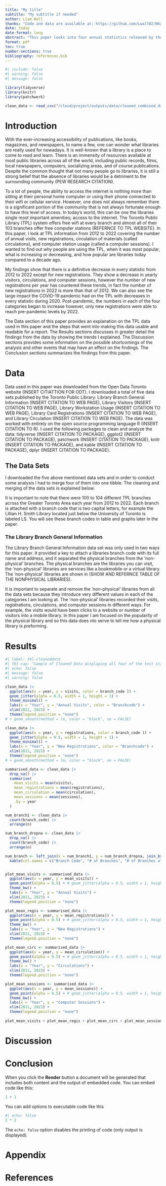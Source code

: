 ```yaml
---
title: "My title"
subtitle: "My subtitle if needed"
author: Liam Wall
thanks: "Code and data are available at: https://github.com/Lwall02/What-Are-We-Using-Libraries-For."
date: today
date-format: long
abstract: "This paper looks into four annual statistics released by the Toronto Public Library (TPL) system from 2012-2022 - visits, new registrations, circulation of materials, and computer sessions usage. It shows an almost predictable down-trend in library from 2012 to 2019 and a major hit to the TPL system during the COVID-19 pandemic. Follwowing the 2020 hit, the TPL began to bounceback but all of the statistics (bar perhaps one) do not recover to pre-pandemic levels. The only positive correlation in the entire paper is between new registrations and computer usage from 2012-2015."
format: pdf
toc: true
number-sections: true
bibliography: references.bib
---
```


```r
#| include: false
#| warning: false
#| message: false

library(tidyverse)
library(knitr)
library(patchwork)

clean_data <- read_csv("/cloud/project/outputs/data/cleaned_combined_data.csv")


```


# Introduction

With the ever-increasing accessibility of publications, like books, magazines, and newspapers, to name a few, one can wonder what libraries are really used for nowadays. It is well-known that a library is a place to come to read and learn. There is an immensity of resources available at most public libraries across all of the world, including public records, films, local newspapers, computers, socializing areas, and of course publications. Despite the common thought that not many people go to libraries, it is still a strong belief that the absence of libraries would be a detriment to the surrounding community (PEW RESEARCH CITATION). 

To a lot of people, the ability to access the internet is nothing more than sitting at their personal home computer or using their phone connected to their wifi or cellular service. However, one does not always remember there is a significant portion of the community that is not always fortunate enough to have this level of access. In today's world, this can be one the libraries single most important amenities; access to the internet. The Toronto Public Library (TPL) system offers free wifi at every branch and almost all of their 103 branches offer free computer stations (REFERNCE TO TPL WEBSITE). In this paper, I look at TPL information from 2012 to 2022 covering the number of annual visits, new registrations, circulation of materials (called circulations), and computer station usage (called a computer sessions). I wanted to find out why people are using the TPL, when it was most popular, what is increasing or decreasing, and how popular are libraries today compared to a decade ago.

My findings show that there is a definitive decrease in every statistic from 2012 to 2022 except for new registrations. They show a decrease in yearly visitors, circulations, and computer sessions, however the number of new registrations per year has countered these trends, in fact the number of new registrations in 2022 is more than that of 2012. We can also see the large impact the COVID-19 pandemic had on the TPL with decreases in every statistic during 2020. Post-pandemic, the numbers in each of the four categories began to increase however, only new registrations were able to reach pre-pandemic levels by 2022.

The Data section of this paper provides an explanation on the TPL data used in this paper and the steps that went into making this data usable and readable for a report. The Results sections discusses in greater detail the findings from the data by showing the trends I explained. The Discussion sections provides some information on the possible shortcomings of the analysis and other events that may have an effect on the findings. The Conclusion sections summarizes the findings from this paper. 

# Data

Data used in this paper was downloaded from the Open Data Toronto website (INSERT CITIATTION FOR ODT). I downloaded a total of five data sets published by the Toronto Public Library: Library Branch General Information (INSERT CITATION TO WEB PAGE), Library Visitors (INSERT CITATION TO WEB PAGE), Library Workstation Usage (INSERT CITATION TO WEB PAGE), Library Card Registrations (INSERT CITATION TO WEB PAGE), and Library Circulation (INSERT CITATION TO WEB PAGE). The data was worked with entirely on the open source programming language R (INSERT CITATION TO R). I used the following packages to clean and analyze the data: tidyverse (INSERT CITATION TO PACKAGE), ggplot2 (INSERT CITATION TO PACKAGE), patchwork (INSERT CITATION TO PACKAGE), knitr (INSERT CITATION TO PACKAGE), and kable (INSERT CITATION TO PACKAGE), dplyr (INSERT CITATION TO PACKAGE).

## The Data Sets 

I downloaded the five above mentioned data sets and in order to conduct some analysis I had to merge four of them into one tibble. The cleaning and merging of the data sets is explained below.

It is important to note that there were 100 to 104 different TPL branches across the Greater Toronto Area each year from 2012 to 2022. Each branch is attached with a branch code that is two capital letters, for example the Lillian H. Smith Library located just below the University of Toronto is labeled LS. You will see these branch codes in table and graphs later in the paper.

### The Library Branch General Information

The Library Branch General Information data set was only used in two ways for this paper. It provided a key to attach a libraries branch code with its full name and address, and it separated the physical branches from the 'non-physical' branches. The physical branches are the libraries you can visit, the 'non-physical' libraries are services like a bookmobile or a virtual library. The 'non-physical' libraries are shown in (SHOW AND REFERNCE TABLE OF THE NONPHYSICAL LIBRARIES). 

It is important to separate and remove the 'non-physical' libraries from all the data sets because they introduce very different values in each of the categories I am looking at. The 'non-physical' libraries recorded their visits, registrations, circulations, and computer sessions in different ways. For example, the visits would have been clicks to a website or number of visitors into a mobile library. In this paper I am focused on the popularity of the physical library and so this data does nto serve to tell me how a physical library is preforming.  

# Results

```r
#| label: tbl-cleaneddata
#| tbl-cap: "Sample of Cleaned Data displaying all four of the test statistics"
#| echo: false
#| message: false
#| warning: false

clean_data |>
  ggplot(aes(x = year, y = visits, color = branch_code )) +
  geom_jitter(alpha = 0.5, width = 1, height = 1) +
  theme_minimal() +
  labs(x = "Year", y = "Annual Visits", color = "Branchcode") +
  xlim(2011, 2023) +
  theme(legend.position = "none") 
# + geom_smooth(method = lm, color = "black", se = FALSE)

clean_data |>
  ggplot(aes(x = year, y = registrations, color = branch_code )) +
  geom_jitter(alpha = 0.5, width = 1, height = 1) +
  theme_minimal() +
  labs(x = "Year", y = "New Registrations", color = "Branchcode") +
  xlim(2011, 2023) +
  theme(legend.position = "none") 
# + geom_smooth(method = lm, color = "black", se = FALSE)

summarised_data <- clean_data |>
  drop_na() |>
  summarise(
    mean_visits = mean(visits),
    mean_registrations = mean(registrations),
    mean_circulation = mean(circulation),
    mean_sessions = mean(sessions), 
    .by = year
  )

num_branch1 <- clean_data |> 
  count(branch_code) |>
  arrange(n)

num_branch_dropna <- clean_data |>
  drop_na() |>
  count(branch_code) |>
  arrange(n)

num_branch <- left_join(x = num_branch1, y = num_branch_dropna, join_by(branch_code == branch_code)) |>
  kable(col.names = c("Branch Code", "# of Branches", "# of Branches after dropna()"))


plot_mean_visits <- summarised_data |>
  ggplot(aes(x = year, y = mean_visits)) +
  geom_point(alpha = 0.5) + # geom_jitter(alpha = 0.5, width = 1, height = 1) +
  theme_bw() +
  labs(x = "Year", y = "Annual Visits") +
  xlim(2011, 2023) +
  theme(legend.position = "none")

plot_mean_regis <- summarised_data |>
  ggplot(aes(x = year, y = mean_registrations)) +
  geom_point(alpha = 0.5) + # geom_jitter(alpha = 0.5, width = 1, height = 1) +
  theme_bw() +
  labs(x = "Year", y = "New Registrations") +
  xlim(2011, 2023) +
  theme(legend.position = "none")

plot_mean_circ <- summarised_data |>
  ggplot(aes(x = year, y = mean_circulation)) +
  geom_point(alpha = 0.5) + # geom_jitter(alpha = 0.5, width = 1, height = 1) +
  theme_bw() +
  labs(x = "Year", y = "Circulations") +
  xlim(2011, 2023) +
  theme(legend.position = "none")

plot_mean_sessions <- summarised_data |>
  ggplot(aes(x = year, y = mean_sessions)) +
  geom_point(alpha = 0.5) + # geom_jitter(alpha = 0.5, width = 1, height = 1) +
  theme_bw() +
  labs(x = "Year", y = "Computer Sessions") +
  xlim(2011, 2023) +
  theme(legend.position = "none")
  
plot_mean_visits + plot_mean_regis + plot_mean_circ + plot_mean_sessions
```


# Discussion

# Conclusion


When you click the **Render** button a document will be generated that includes both content and the output of embedded code. You can embed code like this:

```r
1 + 1
```

You can add options to executable code like this 

```r
#| echo: false
2 * 2
```

The `echo: false` option disables the printing of code (only output is displayed).

# Appendix

# References